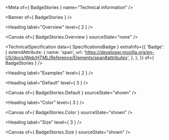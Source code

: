 
<Meta of={ BadgeStories } name="Technical information" />

<Banner of={ BadgeStories } />

<Heading label="Overview" level={ 2 } />

<Canvas of={ BadgeStories.Overview } sourceState="none" />

<TechnicalSpecification
  data={ SpecificationsBadge }
  extraInfo={{
    'Badge': {
      extendAttribute: {
        name: 'span',
        url: 'https://developer.mozilla.org/en-US/docs/Web/HTML/Reference/Elements/span#attributes',
      },
    },
  }}
  of={ BadgeStories } />

<Heading label="Examples" level={ 2 } />

<Heading label="Default" level={ 3 } />

<Canvas of={ BadgeStories.Default } sourceState="shown" />

<Heading label="Color" level={ 3 } />

<Canvas of={ BadgeStories.Color } sourceState="shown" />

<Heading label="Size" level={ 3 } />

<Canvas of={ BadgeStories.Size } sourceState="shown" />
